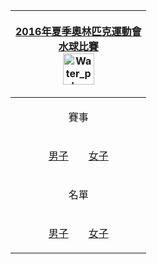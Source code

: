 {| style="float:right; clear:right; padding:0.3em; margin-left:15px; border:1px solid #B8C7D9; background:#f5faff; font-size:90%; line-height:1.5em"
|- style="background:#cedff2; text-align:center;"
![[2016年夏季奧林匹克運動會水球比賽|2016年夏季奧林匹克運動會<br/>水球比賽]]<br/>[[Image:Water polo pictogram.svg|50px]]
|- style="background:#deeaf6; text-align:center;"
|align="center"|賽事
|-
|align="center"|[[2016年夏季奧林匹克運動會男子水球比賽|男子]]&emsp;&emsp;[[2016年夏季奧林匹克運動會女子水球比賽|女子]]
|- style="background:#deeaf6; text-align:center;"
|align="center"|名單
|-
|align="center"|[[2016年夏季奧林匹克運動會男子水球比賽名單|男子]]&emsp;&emsp;[[2016年夏季奧林匹克運動會女子水球比賽名單|女子]]
|}<noinclude>
[[Category:2016年夏季奧林匹克運動會比賽項目導航模板|{{PAGENAME}}]]
[[Category:夏季奧林匹克運動會水球比賽導航模板|{{PAGENAME}}]]

</noinclude>